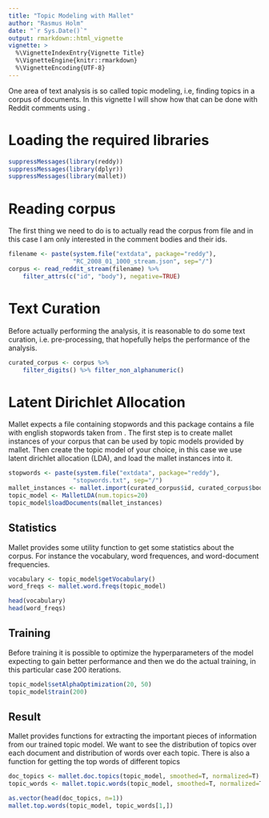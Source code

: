 ```yaml
---
title: "Topic Modeling with Mallet"
author: "Rasmus Holm"
date: "`r Sys.Date()`"
output: rmarkdown::html_vignette
vignette: >
  %\VignetteIndexEntry{Vignette Title}
  %\VignetteEngine{knitr::rmarkdown}
  %\VignetteEncoding{UTF-8}
---
```


One area of text analysis is so called topic modeling, i.e, finding topics in a corpus of documents. In this vignette I will show how that can be done with Reddit comments using \textit{mallet}.

# Loading the required libraries
```r
suppressMessages(library(reddy))
suppressMessages(library(dplyr))
suppressMessages(library(mallet))
```

# Reading corpus

The first thing we need to do is to actually read the corpus from file and in this case I am only interested in the comment bodies and their ids.

```r
filename <- paste(system.file("extdata", package="reddy"),
                  "RC_2008_01_1000_stream.json", sep="/")
corpus <- read_reddit_stream(filename) %>%
    filter_attrs(c("id", "body"), negative=TRUE)
```

# Text Curation

Before actually performing the analysis, it is reasonable to do some text curation, i.e. pre-processing, that hopefully helps the performance of the analysis.

```r
curated_corpus <- corpus %>%
    filter_digits() %>% filter_non_alphanumeric()
```

# Latent Dirichlet Allocation

Mallet expects a file containing stopwords and this package contains a file with english stopwords taken from \url{http://www.ranks.nl/stopwords}. The first step is to create mallet instances of your corpus that can be used by topic models provided by mallet. Then create the topic model of your choice, in this case we use latent dirichlet allocation (LDA), and load the mallet instances into it.

```r
stopwords <- paste(system.file("extdata", package="reddy"),
                  "stopwords.txt", sep="/")
mallet_instances <- mallet.import(curated_corpus$id, curated_corpus$body, stopwords)
topic_model <- MalletLDA(num.topics=20)
topic_model$loadDocuments(mallet_instances)
```

## Statistics

Mallet provides some utility function to get some statistics about the corpus. For instance the vocabulary, word frequences, and word-document frequencies.

```r
vocabulary <- topic_model$getVocabulary()
word_freqs <- mallet.word.freqs(topic_model)

head(vocabulary)
head(word_freqs)
```

## Training

Before training it is possible to optimize the hyperparameters of the model expecting to gain better performance and then we do the actual training, in this particular case 200 iterations.

```r
topic_model$setAlphaOptimization(20, 50)
topic_model$train(200)
```

## Result

Mallet provides functions for extracting the important pieces of information from our trained topic model. We want to see the distribution of topics over each document and distribution of words over each topic. There is also a function for getting the top words of different topics

```r
doc_topics <- mallet.doc.topics(topic_model, smoothed=T, normalized=T)
topic_words <- mallet.topic.words(topic_model, smoothed=T, normalized=T)

as.vector(head(doc_topics, n=1))
mallet.top.words(topic_model, topic_words[1,])
```
